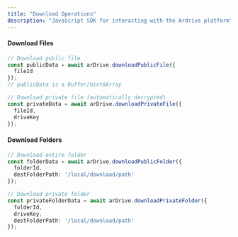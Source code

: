 ```yaml
---
title: "Download Operations"
description: "JavaScript SDK for interacting with the Ardrive platform"
---
```


#### Download Files

```typescript
// Download public file
const publicData = await arDrive.downloadPublicFile({ 
  fileId 
});
// publicData is a Buffer/Uint8Array

// Download private file (automatically decrypted)
const privateData = await arDrive.downloadPrivateFile({ 
  fileId, 
  driveKey 
});
```

#### Download Folders

```typescript
// Download entire folder
const folderData = await arDrive.downloadPublicFolder({
  folderId,
  destFolderPath: '/local/download/path'
});

// Download private folder
const privateFolderData = await arDrive.downloadPrivateFolder({
  folderId,
  driveKey,
  destFolderPath: '/local/download/path'
});
```